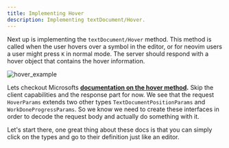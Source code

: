 ```yaml
---
title: Implementing Hover
description: Implementing textDocument/Hover.
---
```


Next up is implementing the `textDocument/Hover` method.
This method is called when the user hovers over a symbol in the editor, or for neovim users a user might press `K` in normal mode.
The server should respond with a hover object that contains the hover information.

![hover_example](../../../assets/hover-example.png)

Lets checkout Microsofts **[documentation on the hover method](https://microsoft.github.io/language-server-protocol/specifications/lsp/3.17/specification/#textDocument_hover).**
Skip the client capabilities and the response part for now.
We see that the request `HoverParams` extends two other types `TextDocumentPositionParams` and `WorkDoneProgressParams`.
So we know we need to create these interfaces in order to decode the request body and actually do something with it.

Let's start there, one great thing about these docs is that you can simply 
click on the types and go to their definition just like an editor.


